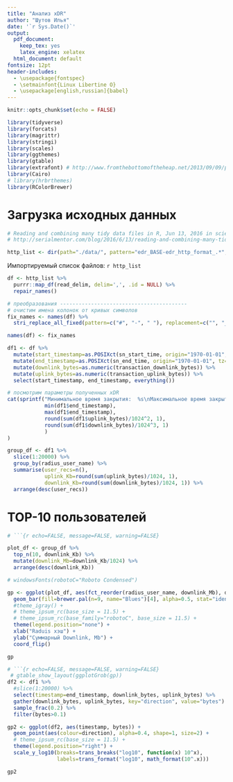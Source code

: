 ```yaml
---
title: "Анализ xDR"
author: "Шутов Илья"
date: '`r Sys.Date()`'
output:
  pdf_document:
    keep_tex: yes
    latex_engine: xelatex
  html_document: default
fontsize: 12pt
header-includes:
  - \usepackage{fontspec}
  - \setmainfont{Linux Libertine O}
  - \usepackage[english,russian]{babel}
---
```


```r
knitr::opts_chunk$set(echo = FALSE)
```

```r
library(tidyverse)
library(forcats)
library(magrittr)
library(stringi)
library(scales)
library(ggthemes)
library(gtable)
library(extrafont) # http://www.fromthebottomoftheheap.net/2013/09/09/preparing-figures-for-plos-one-with-r/
library(Cairo)
# library(hrbrthemes)
library(RColorBrewer)
```


# Загрузка исходных данных

```r

# Reading and combining many tidy data files in R, Jun 13, 2016 in science
# http://serialmentor.com/blog/2016/6/13/reading-and-combining-many-tidy-data-files-in-R

http_list <- dir(path="./data/", pattern="edr_BASE-edr_http_format_.*", full.names=TRUE)
```

Импортируемый список файлов:
`r http_list`

```r
df <- http_list %>%
  purrr::map_df(read_delim, delim=',', .id = NULL) %>%
  repair_names()

```


```r

# преобразования -----------------------------------------
# очистим имена колонок от кривых символов
fix_names <- names(df) %>%
  stri_replace_all_fixed(pattern=c("#", "-", " "), replacement=c("", "_", "_"), vectorize_all=FALSE)

names(df) <- fix_names

df1 <- df %>%
  mutate(start_timestamp=as.POSIXct(sn_start_time, origin="1970-01-01", tz="Europe/Moscow")) %>%
  mutate(end_timestamp=as.POSIXct(sn_end_time, origin="1970-01-01", tz="Europe/Moscow")) %>%
  mutate(downlink_bytes=as.numeric(transaction_downlink_bytes)) %>%
  mutate(uplink_bytes=as.numeric(transaction_uplink_bytes)) %>%  
  select(start_timestamp, end_timestamp, everything())
```

```r
# посмотрим параметры полученных xDR
cat(sprintf("Минимальное время закрытия:  %s\nМаксимальное время закрытия: %s\nUplink:   %s Мб\nDownlink: %s Гб",
            min(df1$end_timestamp), 
            max(df1$end_timestamp),
            round(sum(df1$uplink_bytes)/1024^2, 1),
            round(sum(df1$downlink_bytes)/1024^3, 1)
            )
)

group_df <- df1 %>%
  slice(1:20000) %>%
  group_by(radius_user_name) %>%
  summarise(user_recs=n(), 
            uplink_Kb=round(sum(uplink_bytes)/1024, 1), 
            downlink_Kb=round(sum(downlink_bytes)/1024, 1)) %>%
  arrange(desc(user_recs))
```

# TOP-10 пользователей

```r
# ```{r echo=FALSE, message=FALSE, warning=FALSE}

plot_df <- group_df %>%
  top_n(10, downlink_Kb) %>%
  mutate(downlink_Mb=downlink_Kb/1024) %>%
  arrange(desc(downlink_Kb))

# windowsFonts(robotoC="Roboto Condensed")

gp <- ggplot(plot_df, aes(fct_reorder(radius_user_name, downlink_Mb), downlink_Mb)) + 
  geom_bar(fill=brewer.pal(n=9, name="Blues")[4], alpha=0.5, stat="identity") +
  #theme_igray() +
  # theme_ipsum_rc(base_size = 11.5) +
  # theme_ipsum_rc(base_family="robotoC", base_size = 11.5) +
  theme(legend.position="none") +
  xlab("Raduis хэш") +
  ylab("Суммарный Downlink, Mb") +
  coord_flip()

gp

```


```r
# ```{r echo=FALSE, message=FALSE, warning=FALSE}
 # gtable_show_layout(ggplotGrob(gp))
df2 <- df1 %>%
  #slice(1:20000) %>%
  select(timestamp=end_timestamp, downlink_bytes, uplink_bytes) %>%
  gather(downlink_bytes, uplink_bytes, key="direction", value="bytes") %>%
  sample_frac(0.2) %>%
  filter(bytes>0.1)

gp2 <- ggplot(df2, aes(timestamp, bytes)) + 
  geom_point(aes(colour=direction), alpha=0.4, shape=1, size=2) +
  # theme_ipsum_rc(base_size = 11.5) +
  theme(legend.position="right") +
  scale_y_log10(breaks=trans_breaks("log10", function(x) 10^x),
                labels=trans_format("log10", math_format(10^.x)))

gp2
```



